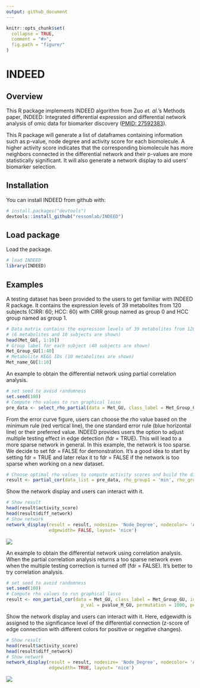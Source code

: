 ```yaml
---
output: github_document
---
```


<!-- README.md is generated from README.Rmd. Please edit that file -->

```r
knitr::opts_chunk$set(
  collapse = TRUE,
  comment = "#>",
  fig.path = "figure/"
)
```

# INDEED
## Overview

This R package implements INDEED algorithm from Zuo *et. al.*'s Methods paper, INDEED: Integrated differential expression and differential network analysis of omic data for biomarker discovery ([PMID: 27592383](https://www.ncbi.nlm.nih.gov/pubmed/?term=27592383%5Buid%5D)). 

This R package will generate a list of dataframes containing information such as p-value, node degree and activity score for each biomolecule. A higher activity score indicates that the corresponding biomolecule has more neighbors connected in the differential network and their p-values are more statistically significant. It will also generate a network display to aid users' biomarker selection.

## Installation

You can install INDEED from github with:

```r
# install.packages("devtools")
devtools::install_github("ressomlab/INDEED")
```

## Load package

Load the package.

```r
# load INDEED
library(INDEED)
```

## Examples

A testing dataset has been provided to the users to get familiar with INDEED R package. It contains the expression levels of 39 metabolites from 120 subjects (CIRR: 60; HCC: 60) with CIRR group named as group 0 and HCC group named as group 1.

```r
# Data matrix contains the expression levels of 39 metabolites from 120 subjects 
# (6 metabolites and 10 subjects are shown)
head(Met_GU[, 1:10])
# Group label for each subject (40 subjects are shown)
Met_Group_GU[1:40]
# Metabolite KEGG IDs (10 metabolites are shown)
Met_name_GU[1:10]
```

An example to obtain the differential network using partial correlation analysis.

```r
# set seed to avoid randomness
set.seed(100)
# Compute rho values to run graphical lasso
pre_data <- select_rho_partial(data = Met_GU, class_label = Met_Group_GU, id = Met_name_GU, error_curve = "YES")
```

From the error curve figure, users can choose the rho value based on the minimum rule (red vertical line), the one standard error rule (blue horizontal line) or their preferred value. INDEED provides users the option to adjust multiple testing effect in edge detection (fdr = TRUE). This will lead to a more sparse network in general. In this example, the network is too sparse. We decide to set fdr = FALSE for demonstration. It's a good idea to start by setting fdr = TRUE and later relax it to fdr = FALSE if the network is too sparse when working on a new dataset.

```r
# Choose optimal rho values to compute activity scores and build the differential network
result <- partial_cor(data_list = pre_data, rho_group1 = 'min', rho_group2 = "min", p_val = pvalue_M_GU, permutation = 1000, permutation_thres = 0.05, fdr = FALSE)
```

Show the network display and users can interact with it.

```r
# Show result 
head(result$activity_score)
head(result$diff_network)
# Show network
network_display(result = result, nodesize= 'Node_Degree', nodecolor= 'Activity_Score', 
                edgewidth= FALSE, layout= 'nice')
```

<!-- Network display image was generated from somewhere else -->

![](figure/network_display_partial.png)<!-- -->

An example to obtain the differential network using correlation analysis. When the partial correlation analysis returns a too sparse network even when the multiple testing correction is turned off (fdr = FALSE). It's better to try correlation analysis.

```r
# set seed to avoid randomness
set.seed(100)
# Compute rho values to run graphical lasso
result <- non_partial_cor(data = Met_GU, class_label = Met_Group_GU, id = Met_name_GU, method = "pearson",
                            p_val = pvalue_M_GU, permutation = 1000, permutation_thres = 0.05, fdr = FALSE)
```

Show the network display and users can interact with it. Here, edgewidth is assigned to the significance level of the differential connection (z-score of edge connection with different colors for positive or negative changes).

```r
# Show result 
head(result$activity_score)
head(result$diff_network)
# Show network
network_display(result = result, nodesize= 'Node_Degree', nodecolor= 'Activity_Score', 
                edgewidth= TRUE, layout= 'nice')
```

<!-- Network display image was generated from somewhere else -->

![](figure/network_display_correlation.png)<!-- -->
